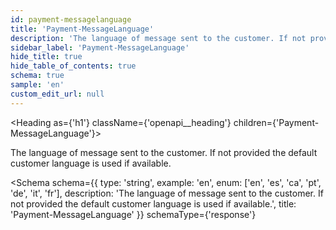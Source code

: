 ```yaml
---
id: payment-messagelanguage
title: 'Payment-MessageLanguage'
description: 'The language of message sent to the customer. If not provided the default customer language is used if available.'
sidebar_label: 'Payment-MessageLanguage'
hide_title: true
hide_table_of_contents: true
schema: true
sample: 'en'
custom_edit_url: null
---
```



<Heading as={'h1'} className={'openapi__heading'} children={'Payment-MessageLanguage'}></Heading>

The language of message sent to the customer. If not provided the default customer language is used if available.

<Schema
  schema={{
    type: 'string',
    example: 'en',
    enum: ['en', 'es', 'ca', 'pt', 'de', 'it', 'fr'],
    description:
      'The language of message sent to the customer. If not provided the default customer language is used if available.',
    title: 'Payment-MessageLanguage'
  }}
  schemaType={'response'}
></Schema>
